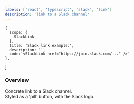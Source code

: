 ```yaml
---
labels: ['react', 'typescript', 'slack', 'link']
description: 'link to a Slack channel'
---
```


    {
      scope: {
        SlackLink
      },
      title: 'Slack link example:',
      description: '',
      code:`<SlackLink href="https://join.slack.com/..." />`
    },
]

### Overview

Concrete link to a Slack channel.  
Styled as a 'pill' button, with the Slack logo.